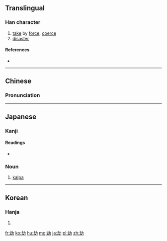 {{also|刦}}
==Translingual==

===Han character===
{{Han char|rn=19|rad=力|as=05|sn=7|four=4772<sub>0</sub>|canj=土戈大尸 (GIKS), X土戈大尸 (XGIKS)|ids=⿰[[去]][[力]]}}

# [[take]] by [[force]], [[coerce]]
# [[disaster]]

====References====
* {{Han ref|kx=0146.300|dkj=02316|dj=0331.030|hdz=10367.120|uh=52AB|ud=21163|bh=A754|bd=42836}}

----

==Chinese==
{{zh-hanzi-box|[[劫]]}}

===Pronunciation===
{{zh-pron
|m=jié
|c=gip3
|mn=kiap
|mc=y
|oc=y
|ma=
|cat=v,n
}}

----

==Japanese==

===Kanji===
{{ja-kanji|grade=|rs=力05}}

====Readings====
{{ja-kanjitab|こう|yomi=o}}
* {{ja-readings|goon=[[こう]] (kō)|kanon=[[きょう]] (kyō)|kanyoon=[[ごう]] (gō)|kun=[[おびやかす]] (obiyakasu)}}

===Noun===
{{ja-noun|こう}}

# {{context|Buddhism|lang=ja|sort=こう}} [[kalpa]]

----

==Korean==

===Hanja===
{{ko-hanja|hangeul=겁|rv=geop|mr=kŏp}}

# {{defn|lang=ko|sort=力05}}

[[fr:劫]]
[[ko:劫]]
[[hu:劫]]
[[mg:劫]]
[[ja:劫]]
[[pl:劫]]
[[zh:劫]]